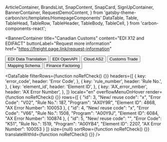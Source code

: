   ArticleContainer,
  BrandsList,
  SnapContent,
  SnapCard,
  SignUpContainer,
  BannerContainer,
  RequestDemoContent,
} from 'gatsby-theme-carbon/src/templates/HomepageComponents'
  DataTable,
  Table,
  TableHead,
  TableRow,
  TableHeader,
  TableBody,
  TableCell,
} from 'carbon-components-react';


<BannerContainer
  title="Canadian Customs"
  content="EDI X12 and EDIFACT"
  buttonLabel="Request more information"
  href="https://freight.page.link/request-information"
>


  <Row>
    <Column colMd={2} colLg={2}>
      <Button kind="secondary"   href="https://freight.page.link/request-information">
       EDI Data Translation
      </Button>
    </Column>
    <Column colMd={2} colLg={2}>
      <Button kind="secondary"   href="https://freight.page.link/request-information">
       EDI OpenAPI
      </Button>
    </Column>
    <Column colMd={2} colLg={2}>
      <Button kind="secondary"   href="https://freight.page.link/request-information">
        Cloud AS2
      </Button>
    </Column>
    <Column colMd={2} colLg={2}>
      <Button kind="secondary"   href="https://freight.page.link/request-information">
        Customs Trade
      </Button>
    </Column>
    <Column colMd={2} colLg={2}>
      <Button kind="secondary"   href="https://freight.page.link/request-information">
        Mapping Schema
      </Button>
    </Column>
    <Column colMd={2} colLg={2}>
      <Button kind="secondary"   href="https://freight.page.link/request-information">
      Finance Factoring
      </Button>
    </Column>
  </Row>
</BrandsList>

<DataTable
  filterRows={function noRefCheck() {}}
  headers={[
      {
      key: 'error_code',
      header: 'Error Code',
    },
    {
      key: 'rule_number',
      header: 'Rule No.',
    },
      {
      key: 'element_id',
      header: 'Element ID',
    },
      {
      key: 'AX_error_nmber',
      header: 'AX Error Number',
    },
  ]}
  locale="en"
  overflowMenuOnHover
  render={function noRefCheck() {}}
  rows={[
{
    "id": 3,
"New/ reuse code": "x",
"Error Code": "V02",
"Rule No.": 187,
"Program": "AX0Y9R",
"Element ID": 4868,
"AX Error Number": 100053
},
{
    "id": 4,
    "New/ reuse code": "x",
    "Error Code": "V66",
    "Rule No.": 1508,
    "Program": "A00Y9J",
    "Element ID": 6084,
    "AX Error Number": 100874
},
{			"id": 5,
    "New/ reuse code": "",
    "Error Code": "K51",
    "Rule No.": 1519,
    "Program": "A00YB4",
    "Element ID": 2207,
    "AX Error Number": 100053
}
  ]}
  size={null}
  sortRow={function noRefCheck() {}}
  translateWithId={function noRefCheck() {}}
/>
